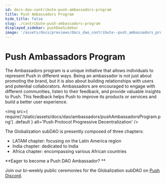 ```yaml
---
id: docs-dao-contribute-push-ambassadors-program
title: Push Ambassadors Program
hide_title: false
slug: ./contribute-push-ambassadors-program
displayed_sidebar: pushDaoSidebar
image: '/assets/docs/previews/docs_dao_contribute--push_ambassadors_program.png'
---
```


# Push Ambassadors Program

The Ambassadors program is a unique initiative that allows individuals to represent Push in different ways. Being an ambassador is not just about promoting the brand, but it is also about building relationships with users and potential collaborators. Ambassadors are encouraged to engage with different communities, listen to their feedback, and provide valuable insights to Push. This feedback helps Push to improve its products or services and build a better user experience.

<img
  src={
    require('/static/assets/docs/dao/ambassadors/pushAmbassadorsProgram.png')
      .default
  }
  alt='Push Protocol Progressive Decentralization'
/>

The Globalization subDAO is presently composed of three chapters:

- LATAM chapter: focusing on the Latin America region
- India chapter: dedicated to India
- Africa chapter: encompassing various African countries

**Eager to become a Push DAO Ambassador? **

Join our bi-weekly public ceremonies for the Globalization subDAO on [Push Discord](https://discord.gg/pushprotocol).

